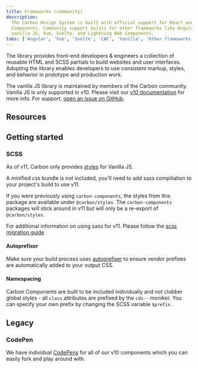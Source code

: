 ```yaml
---
title: Frameworks (community)
description:
  The Carbon Design System is built with official support for React and Web
  Components. Community support exists for other frameworks like Angular,
  vanilla JS, Vue, Svelte, and Lightning Web Components.
tabs: ['Angular', 'Vue', 'Svelte', 'LWC', 'Vanilla', 'Other frameworks']
---
```


<PageDescription>

The library provides front-end developers & engineers a collection of reusable
HTML and SCSS partials to build websites and user interfaces. Adopting the
library enables developers to use consistent markup, styles, and behavior in
prototype and production work.

</PageDescription>

<InlineNotification>

The vanilla JS library is maintained by members of the Carbon community. Vanilla
JS is only supported in v10. Please visit our
[v10 documentation](https://v10.carbondesignsystem.com/developing/frameworks/vanilla)
for more info. For support,
[open an issue on GitHub](https://github.com/carbon-design-system/carbon/issues/new/choose).

</InlineNotification>

## Resources

<Row className="resource-card-group">
  <Column colMd={4} colLg={4} noGutterSm>
    <ResourceCard
      subTitle="Carbon styles"
      href="https://github.com/carbon-design-system/carbon/tree/main/packages/styles">
      <MdxIcon name="github" />
    </ResourceCard>
  </Column>
</Row>

## Getting started

### SCSS

As of v11, Carbon only provides
[styles](https://github.com/carbon-design-system/carbon/tree/main/packages/styles)
for Vanilla JS.

A minified css bundle is not included, you'll need to add sass compiliation to
your project's build to use v11.

If you were previously using `carbon-components`, the styles from this package
are available under `@carbon/styles`. The `carbon-components` packages will
stick around in v11 but will only be a re-export of `@carbon/styles`.

For additional information on using sass for v11. Please follow the
[scss migration guide](https://carbondesignsystem.com/migrating/guide/develop#step-2:-styles-and-dart-sass)

#### Autoprefixer

Make sure your build process uses
[autoprefixer](https://github.com/postcss/autoprefixer) to ensure vendor
prefixes are automatically added to your output CSS.

#### Namespacing

Carbon Components are built to be included individually and not clobber global
styles - all `class` attributes are prefixed by the `cds--` moniker. You can
specify your own prefix by changing the SCSS variable `$prefix`.

## Legacy

### CodePen

We have individual [CodePens](https://codepen.io/collection/XqRbEz/) for all of
our v10 components which you can easily fork and play around with.
